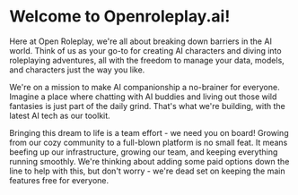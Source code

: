 # Welcome to Openroleplay.ai!

Here at Open Roleplay, we're all about breaking down barriers in the AI world. Think of us as your go-to for creating AI characters and diving into roleplaying adventures, all with the freedom to manage your data, models, and characters just the way you like.

We're on a mission to make AI companionship a no-brainer for everyone. Imagine a place where chatting with AI buddies and living out those wild fantasies is just part of the daily grind. That's what we're building, with the latest AI tech as our toolkit.

Bringing this dream to life is a team effort - we need you on board! Growing from our cozy community to a full-blown platform is no small feat. It means beefing up our infrastructure, growing our team, and keeping everything running smoothly. We're thinking about adding some paid options down the line to help with this, but don't worry - we're dead set on keeping the main features free for everyone.
